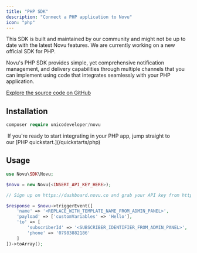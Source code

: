```yaml
---
title: "PHP SDK"
description: "Connect a PHP application to Novu"
icon: "php"
---
```


<Warning>
  This SDK is built and maintained by our community and might not be up to date with the latest Novu features. We are currently working on a new official SDK for PHP.
</Warning>

Novu's PHP SDK provides simple, yet comprehensive notification management, and delivery capabilities through multiple channels that you can implement using code that integrates seamlessly with your PHP application.

[Explore the source code on GitHub](https://github.com/novuhq/novu-php)

## Installation

```php
composer require unicodeveloper/novu
```

<Tip>
   If you're ready to start integrating in your PHP app, jump straight to
  our [PHP quickstart.](/quickstarts/php)
</Tip>

## Usage

```php
use Novu\SDK\Novu;

$novu = new Novu(<INSERT_API_KEY_HERE>);

// Sign up on https://dashboard.novu.co and grab your API key from https://dashboard.novu.co/settings

$response = $novu->triggerEvent([
    'name' => '<REPLACE_WITH_TEMPLATE_NAME_FROM_ADMIN_PANEL>',
    'payload' => ['customVariables' => 'Hello'],
    'to' => [
        'subscriberId' => '<SUBSCRIBER_IDENTIFIER_FROM_ADMIN_PANEL>',
        'phone' => '07983882186'
    ]
])->toArray();
```
